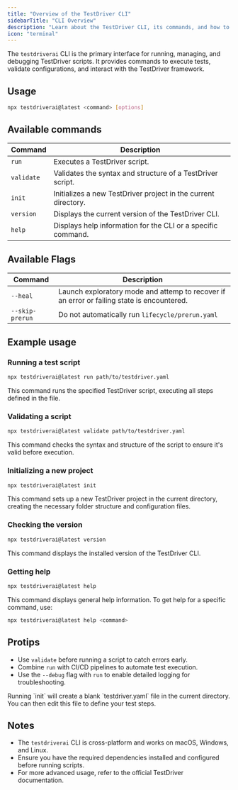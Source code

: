 ```yaml
---
title: "Overview of the TestDriver CLI"
sidebarTitle: "CLI Overview"
description: "Learn about the TestDriver CLI, its commands, and how to use it effectively."
icon: "terminal"
---
```


The `testdriverai` CLI is the primary interface for running, managing, and debugging TestDriver scripts. It provides commands to execute tests, validate configurations, and interact with the TestDriver framework.

## Usage

```bash
npx testdriverai@latest <command> [options]
```

## Available commands

| Command    | Description                                                    |
| ---------- | -------------------------------------------------------------- |
| `run`      | Executes a TestDriver script.                                  |
| `validate` | Validates the syntax and structure of a TestDriver script.     |
| `init`     | Initializes a new TestDriver project in the current directory. |
| `version`  | Displays the current version of the TestDriver CLI.            |
| `help`     | Displays help information for the CLI or a specific command.   |

## Available Flags

| Command         | Description                                                                                |
| --------------- | ------------------------------------------------------------------------------------------ |
| `--heal`        | Launch exploratory mode and attemp to recover if an error or failing state is encountered. |
| `--skip-prerun` | Do not automatically run `lifecycle/prerun.yaml`                                           |

## Example usage

### Running a test script

```bash
npx testdriverai@latest run path/to/testdriver.yaml
```

This command runs the specified TestDriver script, executing all steps defined in the file.

### Validating a script

```bash
npx testdriverai@latest validate path/to/testdriver.yaml
```

This command checks the syntax and structure of the script to ensure it's valid before execution.

### Initializing a new project

```bash
npx testdriverai@latest init
```

This command sets up a new TestDriver project in the current directory, creating the necessary folder structure and configuration files.

### Checking the version

```bash
npx testdriverai@latest version
```

This command displays the installed version of the TestDriver CLI.

### Getting help

```bash
npx testdriverai@latest help
```

This command displays general help information. To get help for a specific command, use:

```bash
npx testdriverai@latest help <command>
```

## Protips

- Use `validate` before running a script to catch errors early.
- Combine `run` with CI/CD pipelines to automate test execution.
- Use the `--debug` flag with `run` to enable detailed logging for troubleshooting.

<Info>
  Running `init` will create a blank `testdriver.yaml` file in the current
  directory. You can then edit this file to define your test steps.
</Info>

## Notes

- The `testdriverai` CLI is cross-platform and works on macOS, Windows, and Linux.
- Ensure you have the required dependencies installed and configured before running scripts.
- For more advanced usage, refer to the official TestDriver documentation.
